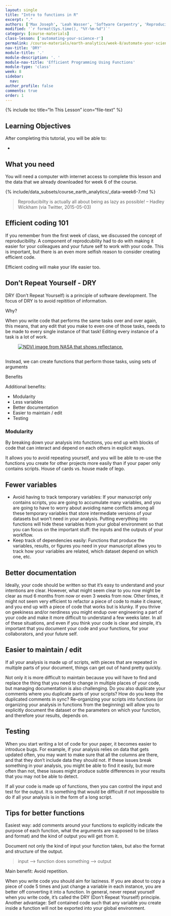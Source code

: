 ```yaml
---
layout: single
title: "Intro to functions in R"
excerpt: "."
authors: ['Max Joseph', 'Leah Wasser', 'Software Carpentry', 'Reproducible Science Curriculum']
modified: '`r format(Sys.time(), "%Y-%m-%d")`'
category: [course-materials]
class-lesson: ['automating-your-science-r']
permalink: /course-materials/earth-analytics/week-8/automate-your-science-r/
nav-title: 'DRY'
module-title: '.'
module-description: '. '
module-nav-title: 'Efficient Programming Using Functions'
module-type: 'class'
week: 8
sidebar:
  nav:
author_profile: false
comments: true
order: 1
---
```



{% include toc title="In This Lesson" icon="file-text" %}

<div class='notice--success' markdown="1">

## <i class="fa fa-graduation-cap" aria-hidden="true"></i> Learning Objectives

After completing this tutorial, you will be able to:

*

## <i class="fa fa-check-square-o fa-2" aria-hidden="true"></i> What you need

You will need a computer with internet access to complete this lesson and the
data that we already downloaded for week 6 of the course.

{% include/data_subsets/course_earth_analytics/_data-week6-7.md %}

</div>


> Reproducibilty is actually all about being as lazy as possible!
> – Hadley Wickham (via Twitter, 2015-05-03)

## Efficient coding 101

If you remember from the first week of class, we discussed the concept of
reproducibility. A component of reprodcubility had to do with making it easier
for your colleagues and your future self to work with your code. This is important,
but there is an even more selfish reason to consider creating efficient code.

Efficient coding will make your life easier too.


## Don't Repeat Yourself - DRY

DRY (Don't Repeat Yourself) is a principle of software development. The focus of
DRY is to avoid repitition of information.

Why?

When you write code that performs the same tasks over and over again, this means,
that any edit that you make to even one of those tasks, needs to be made to
every single instance of that task! Editing every instance of a task is a lot of work.


<figure>
 <a href="{{ site.url}}/images/course-materials/earth-analytics/week-8/funct-all-things.png">
 <img src="{{ site.url}}/images/course-materials/earth-analytics/week-8/funct-all-things.png" alt="NDVI image from NASA that shows reflectance."></a>
    <figcaption>
    </figcaption>
</figure>
##

Instead, we can create functions that perform those tasks, using sets of arguments

Benefits

Additional benefits:

* Modularity
* Less variables
* Better documentation
* Easier to maintain / edit
* Testing


### Modularity

By breaking down your analysis into functions, you end up with blocks of code that can interact and depend on each others in explicit ways.

It allows you to avoid repeating yourself, and you will be able to re-use the functions you create for other projects more easily than if your paper only contains scripts.
House of cards vs. house made of lego.

## Fewer variables

* Avoid having to track temporary variables: If your manuscript only contains scripts, you are going to accumulate many variables, and you are going to have to worry about avoiding name conflicts among all these temporary variables that store intermediate versions of your datasets but won't need in your analysis.
Putting everything into functions will hide these variables from your global environment so that you can focus on the important stuff: the inputs and the outputs of your workflow.
* Keep track of dependencies easily: Functions that produce the variables, results, or figures you need in your manuscript allows you to track how your variables are related, which dataset depend on which one, etc.

## Better documentation

Ideally, your code should be written so that it's easy to understand and your intentions are clear.
However, what might seem clear to you now might be clear as mud 6 months from now or even 3 weeks from now.
Other times, it might not seem very efficient to refactor a piece of code to make it clearer, and you end up with a piece of code that works but is klunky.
If you thrive on geekiness and/or nerdiness you might endup over engineering a part of your code and make it more difficult to understand a few weeks later.
In all of these situations, and even if you think your code is clear and simple, it's important that you document your code and your functions, for your collaborators, and your future self.


## Easier to maintain / edit

If all your analysis is made up of scripts, with pieces that are repeated in multiple parts of your document, things can get out of hand pretty quickly.

Not only it is more difficult to maintain because you will have to find and replace the thing that you need to change in multiple places of your code, but managing documentation is also challenging.
Do you also duplicate your comments where you duplicate parts of your scripts?
How do you keep the duplicated comments in sync?
Re-organizing your scripts into functions (or organizing your analysis in functions from the beginning) will allow you to explicitly document the dataset or the parameters on which your function, and therefore your results, depends on.


## Testing
When you start writing a lot of code for your paper, it becomes easier to introduce bugs.
For example, if your analysis relies on data that gets updated often, you may want to make sure that all the columns are there, and that they don't include data they should not.
If these issues break something in your analysis, you might be able to find it easily, but more often than not, these issues might produce subtle differences in your results that you may not be able to detect.

If all your code is made up of functions, then you can control the input and test for the output. It is something that would be difficult if not impossible to do if all your analysis is in the form of a long script.

## Tips for better functions

Easiest way: add comments around your functions to explicitly indicate the purpose of each function, what the arguments are supposed to be (class and format) and the kind of output you will get from it.

Document not only the kind of input your function takes, but also the format and structure of the output.


> input --> function does something --> output

Main benefit: Avoid repetition.

When you write code you should aim for laziness.
If you are about to copy a piece of code 5 times and just change a variable in each instance, you are better off converting it into a function.
In general, never repeat yourself when you write code, it's called the DRY (Don't Repeat Yourself) principle.
Another advantage: Self contained code such that any variable you create inside a function will not be exported into your global environment.
